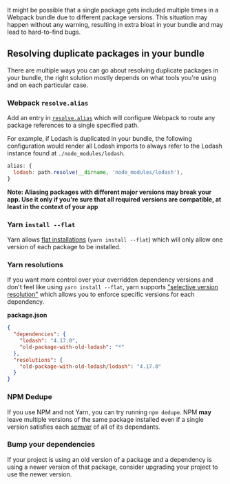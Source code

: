 It might be possible that a single package gets included multiple times in a Webpack bundle due to different package versions.
This situation may happen without any warning, resulting in extra bloat in your bundle and may lead to hard-to-find bugs.

## Resolving duplicate packages in your bundle

There are multiple ways you can go about resolving duplicate packages in your bundle, the right solution mostly depends on what tools you're using and on each particular case.

### Webpack `resolve.alias`

Add an entry in [`resolve.alias`](https://webpack.github.io/docs/configuration.html#resolve-alias) which will configure Webpack to route any package references to a single specified path.

For example, if Lodash is duplicated in your bundle, the following configuration would render all Lodash imports to always refer to the Lodash instance found at `./node_modules/lodash`.

```js
alias: {
  lodash: path.resolve(__dirname, 'node_modules/lodash'),
}
```

**Note: Aliasing packages with different major versions may break your app. Use it only if you're sure that all required versions are compatible, at least in the context of your app**

### Yarn `install --flat`

Yarn allows [flat installations](https://yarnpkg.com/lang/en/docs/cli/install/#toc-yarn-install-flat) (`yarn install --flat`) which will only allow one version of each package to be installed.

### Yarn resolutions

If you want more control over your overridden dependency versions and don't feel like using `yarn install --flat`, yarn supports ["selective version resolution"](https://yarnpkg.com/lang/en/docs/selective-version-resolutions) which allows you to enforce specific versions for each dependency.

**package.json**

```json
{
  "dependencies": {
    "lodash": "4.17.0",
    "old-package-with-old-lodash": "*"
  },
  "resolutions": {
    "old-package-with-old-lodash/lodash": "4.17.0"
  }
}
```

### NPM Dedupe

If you use NPM and not Yarn, you can try running `npm dedupe`. NPM **may** leave multiple versions of the same package installed even if a single version satisfies each [semver](https://docs.npmjs.com/getting-started/semantic-versioning) of all of its dependants.

### Bump your dependencies

If your project is using an old version of a package and a dependency is using a newer version of that package, consider upgrading your project to use the newer version.
